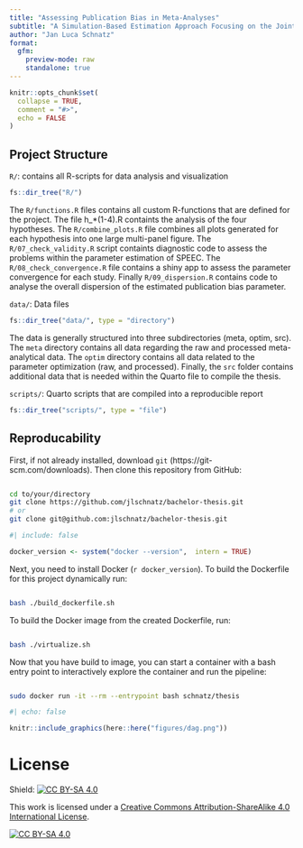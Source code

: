 ```yaml
---
title: "Assessing Publication Bias in Meta-Analyses"
subtitle: "A Simulation-Based Estimation Approach Focusing on the Joint Distribution of Effect Size and Sample Size"
author: "Jan Luca Schnatz"
format: 
  gfm:
    preview-mode: raw
    standalone: true
---
```


```r
knitr::opts_chunk$set(
  collapse = TRUE,
  comment = "#>",
  echo = FALSE
)
```

## Project Structure

`R/`: contains all R-scripts for data analysis and visualization

```r
fs::dir_tree("R/")
```

The `R/functions.R` files contains all custom R-functions that are defined for the project. The file h_*(1-4).R containts the analysis of the four hypotheses. The `R/combine_plots.R` file combines all plots generated for each hypothesis into one large multi-panel figure. The `R/07_check_validity.R` script containts diagnostic code to assess the problems within the parameter estimation of SPEEC. The `R/08_check_convergence.R` file contains a shiny app to assess the parameter convergence for each study. Finally `R/09_dispersion.R` contains code to analyse the overall dispersion of the estimated publication bias parameter.

`data/`: Data files

```r
fs::dir_tree("data/", type = "directory")
```

The data is generally structured into three subdirectories (meta, optim, src). The `meta` directory contains all data regarding the raw and processed meta-analytical data. The `optim` directory contains all data related to the parameter optimization (raw, and processed). Finally, the `src` folder contains additional data that is needed within the Quarto file to compile the thesis.

`scripts/`: Quarto scripts that are compiled into a reproducible report

```r
fs::dir_tree("scripts/", type = "file")
```

## Reproducability

First, if not already installed, download `git` (https://git-scm.com/downloads). Then clone this repository from GitHub:

```bash

cd to/your/directory
git clone https://github.com/jlschnatz/bachelor-thesis.git 
# or
git clone git@github.com:jlschnatz/bachelor-thesis.git 

```

```r
#| include: false

docker_version <- system("docker --version",  intern = TRUE)

```

Next, you need to install Docker (`r docker_version`). To build the Dockerfile for this project dynamically run:

```bash

bash ./build_dockerfile.sh 

```

To build the Docker image from the created Dockerfile, run:


```bash

bash ./virtualize.sh

```

Now that you have build to image, you can start a container with a bash entry point to interactively explore the container and run the pipeline:

```bash

sudo docker run -it --rm --entrypoint bash schnatz/thesis

```

```r
#| echo: false

knitr::include_graphics(here::here("figures/dag.png"))

```

# License

Shield: [![CC BY-SA 4.0][cc-by-sa-shield]][cc-by-sa]

This work is licensed under a
[Creative Commons Attribution-ShareAlike 4.0 International License][cc-by-sa].

[![CC BY-SA 4.0][cc-by-sa-image]][cc-by-sa]

[dag]: figures/dag.png
[cc-by-sa]: http://creativecommons.org/licenses/by-sa/4.0/
[cc-by-sa-image]: https://licensebuttons.net/l/by-sa/4.0/88x31.png
[cc-by-sa-shield]: https://img.shields.io/badge/License-CC%20BY--SA%204.0-lightgrey.svg